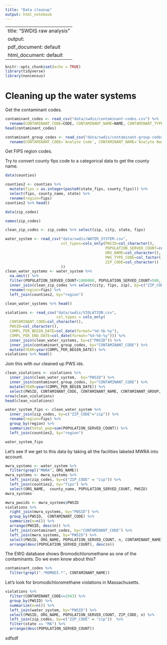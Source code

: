 ```yaml
---
title: "Data cleanup"
output: html_notebook
---
```


---
title: "SWDIS raw analysis"
output:
  pdf_document: default
  html_document: default
---

```r
knitr::opts_chunk$set(echo = TRUE)
library(tidyverse)
library(noncensus)
```

# Cleaning up the water systems


Get the contaminant codes.

```r
contaminant_codes <- read_csv("data/swdis/contaminant-codes.csv") %>%
  rename(CONTAMINANT_CODE=CODE, CONTAMINANT_NAME=NAME, CONTAMINANT_TYPE_CODE=TYPE_CODE)
head(contaminant_codes)

contaminant_group_codes <- read_csv("data/swdis/contaminant-group-codes.csv") %>%
  rename(CONTAMINANT_CODE=`Analyte Code`, CONTAMINANT_NAME=`Analyte Name`, CONTAMINANT_GROUP=`Group Name`, CONTAMINANT_GROUP_CODE=`Group Code`)
```


Get FIPS region codes.

Try to convert county fips code to a categorical data to get the county name.

```r
data(counties)

counties2 <- counties %>%
  mutate(fips = as.integer(paste0(state_fips, county_fips))) %>%
  select(fips, county_name, state) %>%
  rename(region=fips)
counties2 %>% head()
```

```r
data(zip_codes)

names(zip_codes)

clean_zip_codes <- zip_codes %>% select(zip, city, state, fips)
```

```r
water_system <- read_csv("data/swdis/WATER_SYSTEM.csv", 
                         col_types=cols_only(PWSID=col_character(),
                                             POPULATION_SERVED_COUNT=col_integer(),
                                             ORG_NAME=col_character(),
                                             PWS_TYPE_CODE=col_factor(),
                                             ZIP_CODE=col_character()
                         ))
clean_water_systems <- water_system %>%
  na.omit() %>%
  filter(POPULATION_SERVED_COUNT<1000000, POPULATION_SERVED_COUNT>500, PWS_TYPE_CODE=="CWS") %>%
  inner_join(clean_zip_codes %>% select(city, fips, zip), by=c("ZIP_CODE"="zip")) %>%
  rename(region=fips) %>%
  left_join(counties2, by="region")

clean_water_systems %>% head()

violations <- read_csv("data/swdis/VIOLATION.csv",
                       col_types = cols_only(
  CONTAMINANT_CODE=col_character(),
  PWSID=col_character(),
  COMPL_PER_BEGIN_DATE=col_date(format="%d-%b-%y"),
  COMPL_PER_END_DATE=col_date(format="%d-%b-%y"))) %>%
  inner_join(clean_water_systems, by=c("PWSID")) %>%
  inner_join(contaminant_group_codes, by="CONTAMINANT_CODE") %>%
  mutate(YEAR=year(COMPL_PER_BEGIN_DATE)) %>%
violations %>% head()
```
Join this with our cleaned up PWS ids.

```r
clean_violations <- violations %>%
  inner_join(clean_water_system,  by="PWSID") %>%
  inner_join(contaminant_group_codes, by="CONTAMINANT_CODE") %>%
  mutate(YEAR=year(COMPL_PER_BEGIN_DATE)) %>%
  select(PWSID, CONTAMINANT_CODE, CONTAMINANT_NAME, CONTAMINANT_GROUP, YEAR)
nrow(clean_violations)
head(clean_violations)
```

```r
water_system_fips <- clean_water_system %>%
  inner_join(zip_codes, by=c("ZIP_CODE"="zip")) %>%
  rename(region=fips) %>%
  group_by(region) %>%
  summarize(total_pop=sum(POPULATION_SERVED_COUNT)) %>%
  left_join(counties2, by="region")

water_system_fips
```



Let's see if we get to this data by taking all the facilities labeled MWRA into account.

```r
mwra_systems <- water_system %>%
  filter(grepl("MWRA", ORG_NAME))
mwra_systems <- mwra_systems %>%
  left_join(zip_codes, by=c("ZIP_CODE" = "zip")) %>%
  left_join(counties2, by="fips") %>%
  select(ORG_NAME,  county_name, POPULATION_SERVED_COUNT, PWSID)
mwra_systems
```

```r
mwra_pwsids <- mwra_systems$PWSID
violations %>%
  right_join(mwra_systems, by="PWSID") %>%
  group_by(PWSID,  CONTAMINANT_CODE) %>%
  summarize(n=n()) %>%
  arrange(PWSID, desc(n)) %>%
  left_join(contaminant_codes, by="CONTAMINANT_CODE") %>%
  left_join(mwra_systems, by="PWSID") %>%
  select(PWSID, ORG_NAME, POPULATION_SERVED_COUNT, n, CONTAMINANT_NAME) %>%
  arrange(desc(POPULATION_SERVED_COUNT), desc(n))
```

The EWG database shows Bromodichloromethane as one of the contaminants. Do we even know about this?

```r
contaminant_codes %>%
  filter(grepl(".*ROMODI.*", CONTAMINANT_NAME))
```

Let's look for bromodichloromethane violations in Massachusetts.

```r
violations %>%
  filter(CONTAMINANT_CODE==2943) %>%
  group_by(PWSID) %>%
  summarize(n=n()) %>% 
  left_join(water_system, by="PWSID") %>%
  select(PWSID, ORG_NAME, POPULATION_SERVED_COUNT, ZIP_CODE, n) %>%
  left_join(zip_codes, by=c("ZIP_CODE" = "zip"))  %>%
  filter(state == "MA") %>%
  arrange(desc(POPULATION_SERVED_COUNT))
```

sdfsdf
